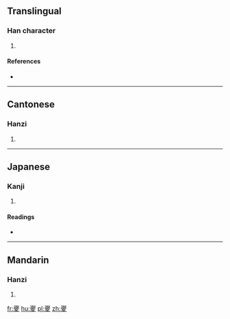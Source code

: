 ==Translingual==

===Han character===
{{Han char|rn=35|rad=夊|as=16|sn=19|four=1040<sub>7</sub>|canj=一金竹水 (MCHE)|ids=⿱⿷⿹[[頁]][[止]][[巳]][[夂]]}}

# {{defn|Han|sort=夊16}}

====References====
* {{Han ref|kx=0245.280|dkj=05741|hdz=20871.230|uh=5912|ud=22802|bh=F1F9|bd=61945}}

----

==Cantonese==

===Hanzi===
{{yue-hanzi|jyut=[[naau4]]|y=naau4}}

# {{defn|lang=yue|sort=夊16}}

----

==Japanese==

===Kanji===
{{ja-kanji|grade=|rs=夊16}}

# {{defn|lang=ja|sort=夊16}}

====Readings====
* {{ja-readings|on=[[どう]] (dō), [[のう]] (nō)|kun=[[めざる]] (mezaru)}}

----

==Mandarin==

===Hanzi===
{{cmn-hanzi|pin=[[náo]] ([[nao2]])|wg=nao<sup>2</sup>}}

# {{defn|lang=cmn|sort=夊16}}

[[fr:夒]]
[[hu:夒]]
[[pl:夒]]
[[zh:夒]]